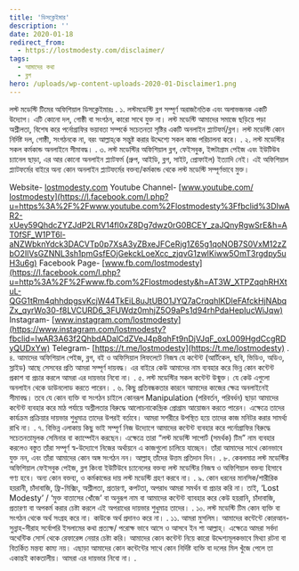 ```yaml
---
title: 'ডিসক্লেইমার'
description: ''
date: 2020-01-18
redirect_from:
  - https://lostmodesty.com/disclaimer/
tags:
  - আমাদের কথা
  - ব্লগ
hero: /uploads/wp-content-uploads-2020-01-Disclaimer1.png
---
```


লস্ট মডেস্টি টিমের অফিশিয়াল ডিসক্লেইমারঃ . ১. লস্টমডেস্টি ব্লগ সম্পূর্ণ অরাজনৈতিক এবং অলাভজনক একটি উদ্যোগ। এটি কোনো দল, গোষ্ঠী বা সংগঠন, কারো সাথে যুক্ত না। লস্ট মডেস্টি আমাদের সমাজে ছড়িয়ে পড়া অশ্লীলতা, বিশেষ করে পর্নোগ্রাফির ভয়াবতা সম্পর্কে সচেতনতা সৃষ্টির একটি অনলাইন প্ল্যাটফর্ম/ব্লগ। লস্ট মডেস্টি কোন নির্দিষ্ট দল, গোষ্ঠী, সংগঠনকে না, বরং আল্লাহ্‌কে সন্তুষ্ট করার উদ্দেশ্যে সকল কাজ পরিচালনা করে। . ২. লস্ট মডেস্টির সকল কর্মকান্ড অনলাইনে সীমাবদ্ধ। . ৩. লস্ট মডেস্টির অফিশিয়াল ব্লগ, ফেইসবুক, ইন্সটাগ্রাম পেইজ এবং ইউটিউব চ্যানেল ছাড়া, এর আর কোনো অনলাইন প্ল্যাটফর্ম (গ্রুপ, আইডি, ব্লগ, সাইট, প্রোফাইল) ইত্যাদি নেই। এই অফিশিয়াল প্ল্যাটফর্মের বাইরে অন্য কোন অনলাইন প্ল্যাটফর্মের বক্তব্য/কর্মকান্ড থেকে লস্ট মডেস্টি সম্পূর্ণভাবে মুক্ত।

Website- [lostmodesty.com](https://lostmodesty.com/?fbclid=IwAR38fbYZu_a-OYUH4htOyHzLs4kMx3ikgSNy23wwaphC382JYEmxPXeE63U) Youtube Channel- [www.youtube.com/​lostmodesty](https://l.facebook.com/l.php?u=https%3A%2F%2Fwww.youtube.com%2Flostmodesty%3Ffbclid%3DIwAR2-xUey59QhdcZYZJdP2LRV14fl0xZ8Dg7dwz0rG0BCEY_zaJQnyRgwSrE&h=AT0fSF_W1PT6l-aNZWbknYdck3DACVTp0p7XsA3yZBxeJFCeRjg1Z65g1qoNOB7S0VxM12zZbO2IlVsGZNNL3sh1pmGsfEOjGekckLoeXcc_zjqvG1zwlKiww5OmT3rgdpy5uH3u6g) Facebook Page- [www.fb.com/lostmodesty](https://l.facebook.com/l.php?u=http%3A%2F%2Fwww.fb.com%2Flostmodesty&h=AT3W_XTPZqqhRHXtuL-QGG1tRm4qhhdpgsvKcjW44TkEiL8uJtUBO1JYQ7aCrqqhlKDleFAfckHjNAbqZx_qyrWo30-f8LVCURD6_3FUWdz0mhjZ5O9aPs1d94rhPdaHepIucWiJqw) Instagram- [www.instagram.com/​lostmodesty](https://www.instagram.com/lostmodesty?fbclid=IwAR3A63f2QhbdADalCdZVeJ4p8qhFt9nDjVJqF_oxL009HgdCcgRDyQUDxYw) Telegram- [https://t.me/lostmodesty](https://t.me/lostmodesty) . ৪. আমাদের অফিশিয়াল পেইজ, ব্লগ, বই ও অফিসিয়াল লিফলেটে নিজস্ব যে কন্টেন্ট (আর্টিকেল, ছবি, ভিডিও, অডিও, স্লাইড) আছে সেসবের প্রতি আমরা সম্পূর্ণ দায়বদ্ধ। এর বাইরে কেউ আমাদের নাম ব্যবহার করে ভিন্ন কোন কন্টেন্ট প্রকাশ বা প্রচার করলে আমরা এর দায়ভার নিবো না। . ৫. লস্ট মডেস্টির সকল কন্টেন্ট উন্মুক্ত। যে কেউ এগুলো অনলাইন থেকে ডাউনলোড করতে পারেন। . ৬. কিছু প্রতিবন্ধকতার কারনে আমাদের কাজের ক্ষেত্র অনলাইনেই সীমাবদ্ধ। তবে যে কোন ব্যক্তি বা সংগঠন চাইলে কোনরূপ Manipulation (পরিবর্তন, পরিবর্ধন) ছাড়া আমাদের কন্টেন্ট ব্যবহার করে মাঠ পর্যায়ে অশ্লীলতার বিরুদ্ধে আলোচনাকেন্দ্রিক প্রোগ্রাম আয়োজন করতে পারেন। এক্ষেত্রে তাদের কার্যক্রম প্রক্রিয়ার দায়ভার শুধুমাত্র তাদের উপরই বর্তাবে। আমরা সশরীরে উপস্থিত হয়ে তাদের কাজ মনিটর করার সামর্থ্য রাখি না। . ৭. বিভিন্ন এলাকায় কিছু ভাই সম্পূর্ণ নিজ উদ্যোগে আমাদের কন্টেন্ট ব্যবহার করে পর্নোগ্রাফির বিরুদ্ধে সচেতনতামূলক সেমিনার বা ক্যাম্পেইন করছেন। এক্ষেত্রে তারা “লস্ট মডেস্টি সাপোর্ট (সমর্থক) টিম” নাম ব্যবহার করলেও বস্তুত তাঁরা সম্পূর্ণ স্ব-উদ্যোগে নিজের অর্থায়নে এ কাজগুলো চালিয়ে যাচ্ছেন। তাঁরা আমাদের সাথে কোনভাবে যুক্ত নন, এবং তাঁরা আমাদের কোন অঙ্গ সংগঠন নন। আল্লাহ্‌ তাঁদের উত্তম প্রতিদান দিন। . ৮. কেবলমাত্র লস্ট মডেস্টির অফিশিয়াল ফেইসবুক পেইজ, ব্লগ কিংবা ইউটিউবে চ্যানেলের বক্তব্য লস্ট মডেস্টির নিজস্ব ও অফিশিয়াল বক্তব্য হিসাবে গণ্য হবে। অন্য কোন বক্তব্য, ও কর্মকান্ডের দায় লস্ট মডেস্টি গ্রহণ করবে না। . ৯. কোন ধরনের মানসিক/শারীরিক হয়রানী, চাঁদাবাজি, ফ্রি-মিক্সিং, অশ্লীলতা, প্রতারণা, কপটতা, অপরাধ আমরা সমর্থন বা প্রচার করি না। তাই, ‘Lost Modesty’ / ‘মুক্ত বাতাসের খোঁজে’ বা অনুরূপ নাম বা আমাদের কন্টেন্ট ব্যাবহার করে কেউ হয়রানি, চাঁদাবাজি, প্রতারণা বা অপকর্ম করার চেষ্টা করলে এই অপরাধের দায়ভার শুধুমাত্র তাদের। . ১০. লস্ট মডেস্টি টিম কোন ব্যক্তি বা সংগঠন থেকে অর্থ সংগ্রহ করে না। কাউকে অর্থ প্রদানও করে না। . ১১. আমরা মুসলিম। আমাদের কন্টেন্টে কোরআন-সুন্নাহ-সীরাহ সর্বোপরি ইসলামের কথা প্রত্যক্ষ/ পরোক্ষ ভাবে আসে ও আসবে ইন শা আল্লাহ্‌। এক্ষেত্রে আমরা সর্বদা অথেন্টিক সোর্স থেকে রেফারেন্স নেয়ার চেষ্টা করি। আমাদের কোন কন্টেন্ট নিয়ে কারো উদ্দেশ্যমূলকভাবে মিথ্যা রটনা বা বিতর্কিত মন্তব্য কাম্য নয়। এছাড়া আমাদের কোন কন্টেন্টের সাথে কোন নির্দিষ্ট ব্যক্তি বা দলের মিল খুঁজে পেলে তা একান্তই কাকতালীয়। আমরা এর দায়ভার নিবো না। .
